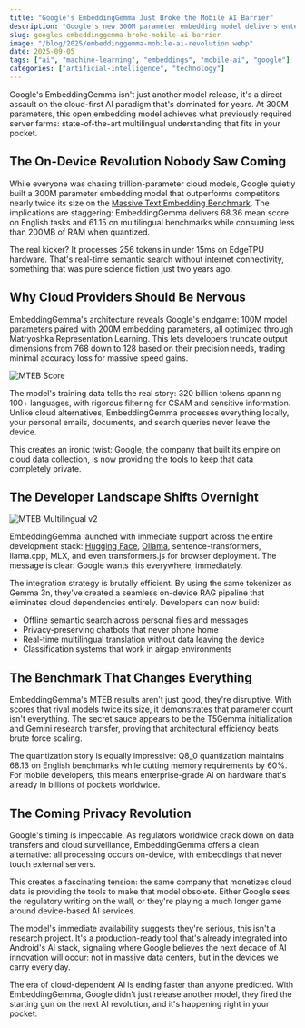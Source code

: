```yaml
---
title: "Google's EmbeddingGemma Just Broke the Mobile AI Barrier"
description: "Google's new 300M parameter embedding model delivers enterprise-grade performance on consumer hardware, threatening cloud dominance"
slug: googles-embeddinggemma-broke-mobile-ai-barrier
image: "/blog/2025/embeddinggemma-mobile-ai-revolution.webp"
date: 2025-09-05
tags: ["ai", "machine-learning", "embeddings", "mobile-ai", "google"]
categories: ["artificial-intelligence", "technology"]
---
```


Google's EmbeddingGemma isn't just another model release, it's a direct assault on the cloud-first AI paradigm that's dominated for years. At 300M parameters, this open embedding model achieves what previously required server farms: state-of-the-art multilingual understanding that fits in your pocket.

## The On-Device Revolution Nobody Saw Coming

While everyone was chasing trillion-parameter cloud models, Google quietly built a 300M parameter embedding model that outperforms competitors nearly twice its size on the [Massive Text Embedding Benchmark](https://huggingface.co/spaces/mteb/leaderboard). The implications are staggering: EmbeddingGemma delivers 68.36 mean score on English tasks and 61.15 on multilingual benchmarks while consuming less than 200MB of RAM when quantized.

The real kicker? It processes 256 tokens in under 15ms on EdgeTPU hardware. That's real-time semantic search without internet connectivity, something that was pure science fiction just two years ago.

## Why Cloud Providers Should Be Nervous

EmbeddingGemma's architecture reveals Google's endgame: 100M model parameters paired with 200M embedding parameters, all optimized through Matryoshka Representation Learning. This lets developers truncate output dimensions from 768 down to 128 based on their precision needs, trading minimal accuracy loss for massive speed gains.

![MTEB Score](/blog/2025/gemma-emending-benchmarks.webp)

The model's training data tells the real story: 320 billion tokens spanning 100+ languages, with rigorous filtering for CSAM and sensitive information. Unlike cloud alternatives, EmbeddingGemma processes everything locally, your personal emails, documents, and search queries never leave the device.

This creates an ironic twist: Google, the company that built its empire on cloud data collection, is now providing the tools to keep that data completely private.

## The Developer Landscape Shifts Overnight

![MTEB Multilingual v2](/blog/2025/gemma-mteb-scale.webp)

EmbeddingGemma launched with immediate support across the entire development stack: [Hugging Face](https://huggingface.co/google/embeddinggemma-300m), [Ollama](https://ollama.com/library/embeddinggemma), sentence-transformers, llama.cpp, MLX, and even transformers.js for browser deployment. The message is clear: Google wants this everywhere, immediately.

The integration strategy is brutally efficient. By using the same tokenizer as Gemma 3n, they've created a seamless on-device RAG pipeline that eliminates cloud dependencies entirely. Developers can now build:

- Offline semantic search across personal files and messages
- Privacy-preserving chatbots that never phone home  
- Real-time multilingual translation without data leaving the device
- Classification systems that work in airgap environments

## The Benchmark That Changes Everything

EmbeddingGemma's MTEB results aren't just good, they're disruptive. With scores that rival models twice its size, it demonstrates that parameter count isn't everything. The secret sauce appears to be the T5Gemma initialization and Gemini research transfer, proving that architectural efficiency beats brute force scaling.

The quantization story is equally impressive: Q8_0 quantization maintains 68.13 on English benchmarks while cutting memory requirements by 60%. For mobile developers, this means enterprise-grade AI on hardware that's already in billions of pockets worldwide.

## The Coming Privacy Revolution

Google's timing is impeccable. As regulators worldwide crack down on data transfers and cloud surveillance, EmbeddingGemma offers a clean alternative: all processing occurs on-device, with embeddings that never touch external servers.

This creates a fascinating tension: the same company that monetizes cloud data is providing the tools to make that model obsolete. Either Google sees the regulatory writing on the wall, or they're playing a much longer game around device-based AI services.

The model's immediate availability suggests they're serious, this isn't a research project. It's a production-ready tool that's already integrated into Android's AI stack, signaling where Google believes the next decade of AI innovation will occur: not in massive data centers, but in the devices we carry every day.


The era of cloud-dependent AI is ending faster than anyone predicted. With EmbeddingGemma, Google didn't just release another model, they fired the starting gun on the next AI revolution, and it's happening right in your pocket.